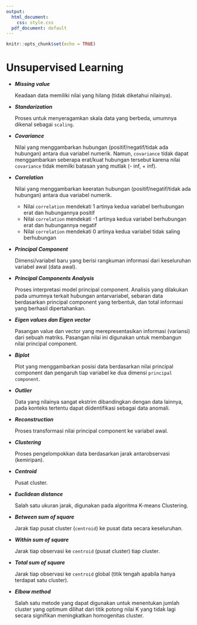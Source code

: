 ```yaml
---
output:
  html_document: 
    css: style.css
  pdf_document: default
---
```


```r
knitr::opts_chunk$set(echo = TRUE)
```

# Unsupervised Learning

- ***Missing value***

  Keadaan data memiliki nilai yang hilang (tidak diketahui nilainya).
  
- ***Standarization***

  Proses untuk menyeragamkan skala data yang berbeda, umumnya dikenal sebagai `scaling`.
  
- ***Covariance***

  Nilai yang menggambarkan hubungan (positif/negatif/tidak ada hubungan) antara dua variabel numerik. Namun, `covariance` tidak dapat menggambarkan seberapa erat/kuat hubungan tersebut karena nilai `covariance` tidak memilki batasan yang mutlak (- inf, + inf).

- ***Correlation***  
  
  Nilai yang menggambarkan keeratan hubungan (positif/negatif/tidak ada hubungan) antara dua variabel numerik.   
  - Nilai `correlation` mendekati 1 artinya kedua variabel berhubungan erat dan hubungannya positif  
  - Nilai `correlation` mendekati -1 artinya kedua variabel berhubungan erat dan hubungannya negatif  
  - Nilai `correlation` mendekati 0 artinya kedua variabel tidak saling berhubungan  

- ***Principal Component***

  Dimensi/variabel baru yang berisi rangkuman informasi dari keseluruhan variabel awal (data awal).
  
- ***Principal Components Analysis*** 

  Proses interpretasi model principal component. Analisis yang dilakukan pada umumnya terkait hubungan antarvariabel, sebaran data berdasarkan principal component yang terbentuk, dan total informasi yang berhasil dipertahankan.
  
- ***Eigen values dan Eigen vector***

  Pasangan value dan vector yang merepresentasikan informasi (variansi) dari sebuah matriks. Pasangan nilai ini digunakan untuk membangun nilai principal component.
  
- ***Biplot***

  Plot yang menggambarkan posisi data berdasarkan nilai principal component dan pengaruh tiap variabel ke dua dimensi `principal component`.
  
- ***Outlier***
  
  Data yang nilainya sangat ekstrim dibandingkan dengan data lainnya, pada konteks tertentu dapat diidentifikasi sebagai data anomali.  
  
- ***Reconstruction***

  Proses transformasi nilai principal component ke variabel awal.

- ***Clustering***

  Proses pengelompokkan data berdasarkan jarak antarobservasi (kemiripan).
  
- ***Centroid***
  
  Pusat cluster.
  
- ***Euclidean distance***

  Salah satu ukuran jarak, digunakan pada algoritma K-means Clustering.
  
- ***Between sum of square***

  Jarak tiap pusat cluster (`centroid`) ke pusat data secara keseluruhan.

- ***Within sum of square***

  Jarak tiap observasi ke `centroid` (pusat cluster) tiap cluster.
  
- ***Total sum of square***

  Jarak tiap observasi ke `centroid` global (titik tengah apabila hanya terdapat satu cluster).

- ***Elbow method***

  Salah satu metode yang dapat digunakan untuk menentukan jumlah cluster yang optimum dilihat dari titik potong nilai K yang tidak lagi secara signifikan meningkatkan homogenitas cluster.